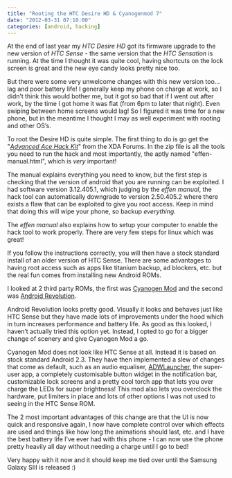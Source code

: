 ```yaml
---
title: "Rooting the HTC Desire HD & Cyanogenmod 7"
date: "2012-03-31 07:10:00"
categories: [android, hacking]
---
```


At the end of last year my _HTC Desire HD_ got its firmware upgrade to the new
version of _HTC Sense_ - the same version that the _HTC Sensation_ is running.
At the time I thought it was quite cool, having shortcuts on the lock screen is
great and the new eye candy looks pretty nice too.

But there were some very unwelcome changes with this new version too… lag and
poor battery life! I generally keep my phone on charge at work, so I didn’t
think this would bother me, but it got so bad that if I went out after work, by
the time I got home it was flat (from 6pm to later that night). Even swiping
between home screens would lag! So I figured it was time for a new phone, but in
the meantime I thought I may as well experiment with rooting and other OS’s.

To root the Desire HD is quite simple. The first thing to do is go get the
"_[<u>Advanced Ace Hack
Kit</u>](http://forum.xda-developers.com/showthread.php?t=1259821)_" from the
XDA Forums. In the zip file is all the tools you need to run the hack and most
importantly, the aptly named "effen-manual.html", which is _very_ important!

The manual explains everything you need to know, but the first step is checking
that the version of android that you are running can be exploited. I had
software version 3.12.405.1, which judging by the _effen manual_, the hack tool
can automatically downgrade to version 2.50.405.2 where there exists a flaw that
can be exploited to give you root access. Keep in mind that doing this will
wipe your phone, so backup _everything_.

The _effen manual_ also explains how to setup your computer to enable the hack
tool to work properly. There are very few steps for linux which was great!

If you follow the instructions correctly, you will then have a stock standard
install of an older version of HTC Sense. There are some advantages to having
root access such as apps like titanium backup, ad blockers, etc. but the real
fun comes from installing new Android ROMs.

I looked at 2 third party ROMs, the first was [Cyanogen
Mod](http://www.cyanogenmod.com/) and the second was [Android
Revolution](http://forum.xda-developers.com/showthread.php?t=840040).

Android Revolution looks pretty good. Visually it looks and behaves just like
HTC Sense but they have made lots of improvements under the hood which in turn
increases performance and battery life. As good as this looked, I haven’t
actually tried this option yet. Instead, I opted to go for a bigger change of
scenery and give Cyanogen Mod a go.

Cyanogen Mod does not look like HTC Sense at all. Instead it is based on stock
standard Android 2.3. They have then implemented a slew of changes that come as
default, such as an audio equaliser,
[ADWLauncher](https://play.google.com/store/apps/details?id=org.adw.launcher&hl=en),
the super-user app, a completely customisable button widget in the notification
bar, customizable lock screens and a pretty cool torch app that lets you over
charge the LEDs for super brightness! This mod also lets you overclock the
hardware, put limiters in place and lots of other options I was not used to
seeing in the HTC Sense ROM.

The 2 most important advantages of this change are that the UI is now quick and
responsive again, I now have complete control over which effects are used and
things like how long the animations should last, etc. and I have the best
battery life I’ve ever had with this phone - I can now use the phone pretty
heavily all day without needing a charge until I go to bed!

Very happy with it now and it should keep me tied over until the Samsung Galaxy
SIII is released :)
